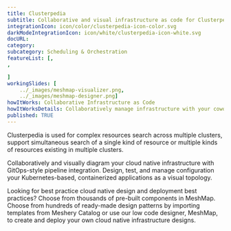 ---title: Clusterpedia  subtitle: Collaborative and visual infrastructure as code for ClusterpediaintegrationIcon: icon/color/clusterpedia-icon-color.svgdarkModeIntegrationIcon: icon/white/clusterpedia-icon-white.svgdocURL: category: subcategory: Scheduling & OrchestrationfeatureList: [,,]workingSlides: [    ../_images/meshmap-visualizer.png,    ../_images/meshmap-designer.png]howItWorks: Collaborative Infrastructure as CodehowItWorksDetails: Collaboratively manage infrastructure with your coworkers synchronously sharing the same designs.published: TRUE---<p>    Clusterpedia is used for complex resources search across multiple clusters, support simultaneous search of a single kind of resource  or multiple kinds of resources existing in multiple clusters.</p><p>    Collaboratively and visually diagram your cloud native infrastructure with GitOps-style pipeline integration. Design, test, and manage configuration your Kubernetes-based, containerized applications as a visual topology.</p><p>    Looking for best practice cloud native design and deployment best practices? Choose from thousands of pre-built components in MeshMap. Choose from hundreds of ready-made design patterns by importing templates from Meshery Catalog or use our low code designer, MeshMap, to create and deploy your own cloud native infrastructure designs.</p>